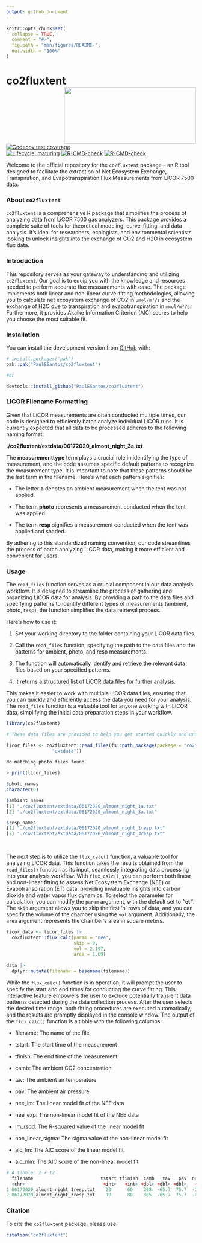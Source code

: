 ```yaml
---
output: github_document
---
```


<!-- README.md is generated from README.Rmd. Please edit that file -->

```r
knitr::opts_chunk$set(
  collapse = TRUE,
  comment = "#>",
  fig.path = "man/figures/README-",
  out.width = "100%"
)
```

# co2fluxtent <a href='https://github.com/PaulESantos/co2fluxtent'><img src='man/figures/tent.jfif' align="right" height="150" width="350" /></a>

<!-- badges: start -->

[![Codecov test coverage](https://codecov.io/gh/r-lib/lifecycle/branch/master/graph/badge.svg)](https://app.codecov.io/gh/r-lib/lifecycle?branch=master)  
[![Lifecycle: maturing](https://img.shields.io/badge/lifecycle-maturing-blue.svg)](https://lifecycle.r-lib.org/articles/stages.html#maturing)
[![R-CMD-check](https://github.com/PaulESantos/co2fluxtent/workflows/R-CMD-check/badge.svg)](https://github.com/PaulESantos/co2fluxtent/actions)
[![R-CMD-check](https://github.com/PaulESantos/co2fluxtent/actions/workflows/R-CMD-check.yaml/badge.svg)](https://github.com/PaulESantos/co2fluxtent/actions/workflows/R-CMD-check.yaml)
<!-- badges: end -->




Welcome to the official repository for the `co2fluxtent` package – an R tool designed to facilitate the extraction of Net Ecosystem Exchange, Transpiration, and Evapotranspiration Flux Measurements from LiCOR 7500 data. 

### About `co2fluxtent`

`co2fluxtent` is a comprehensive R package that simplifies the process of analyzing data from LiCOR 7500 gas analyzers. This package provides a complete suite of tools for theoretical modeling, curve-fitting, and data analysis. It's ideal for researchers, ecologists, and environmental scientists looking to unlock insights into the exchange of CO2 and H2O in ecosystem flux data.

### Introduction

This repository serves as your gateway to understanding and utilizing `co2fluxtent`. Our goal is to equip you with the knowledge and resources needed to perform accurate flux measurements with ease. The package implements both linear and non-linear curve-fitting methodologies, allowing you to calculate net ecosystem exchange of CO2 in `µmol/m²/s` and the exchange of H2O due to transpiration and evapotranspiration in `mmol/m²/s`. Furthermore, it provides Akaike Information Criterion (AIC) scores to help you choose the most suitable fit.




### Installation

You can install the development version from [GitHub](https://github.com/) with:

``` r
# install.packages("pak")
pak::pak("PaulESantos/co2fluxtent")

#or

devtools::install_github("PaulESantos/co2fluxtent")

```

### LiCOR Filename Formatting

Given that LiCOR measurements are often conducted multiple times, our code is designed to efficiently batch analyze individual LiCOR runs. It is currently expected that all data to be processed adheres to the following naming format:

**./co2fluxtent/extdata/06172020_almont_night_3a.txt**

The **measurementtype** term plays a crucial role in identifying the type of measurement, and the code assumes specific default patterns to recognize the measurement type. It is important to note that these patterns should be the last term in the filename. Here's what each pattern signifies:

- The letter **a** denotes an ambient measurement when the tent was not applied.

- The term **photo** represents a measurement conducted when the tent was applied.

- The term **resp** signifies a measurement conducted when the tent was applied and shaded.

By adhering to this standardized naming convention, our code streamlines the process of batch analyzing LiCOR data, making it more efficient and convenient for users.

### Usage

The `read_files` function serves as a crucial component in our data analysis workflow. It is designed to streamline the process of gathering and organizing LiCOR data for analysis. By providing a path to the data files and specifying patterns to identify different types of measurements (ambient, photo, resp), the function simplifies the data retrieval process.

Here's how to use it:

1. Set your working directory to the folder containing your LiCOR data files.

2. Call the `read_files` function, specifying the path to the data files and the patterns for ambient, photo, and resp measurements.

3. The function will automatically identify and retrieve the relevant data files based on your specified patterns.

4. It returns a structured list of LiCOR data files for further analysis.

This makes it easier to work with multiple LiCOR data files, ensuring that you can quickly and efficiently access the data you need for your analysis. The `read_files` function is a valuable tool for anyone working with LiCOR data, simplifying the initial data preparation steps in your workflow.

```r
library(co2fluxtent)

# These data files are provided to help you get started quickly and understand the data processing workflow

licor_files <- co2fluxtent::read_files(fs::path_package(package = "co2fluxtent",
                 "extdata"))
                 
No matching photo files found.

> print(licor_files)

$photo_names
character(0)

$ambient_names
[1] "./co2fluxtent/extdata/06172020_almont_night_1a.txt"
[2] "./co2fluxtent/extdata/06172020_almont_night_3a.txt"

$resp_names
[1] "./co2fluxtent/extdata/06172020_almont_night_1resp.txt"
[2] "./co2fluxtent/extdata/06172020_almont_night_3resp.txt"
                 
                 
```

The next step is to utilize the `flux_calc()` function, a valuable tool for analyzing LiCOR data. This function takes the results obtained from the `read_files()` function as its input, seamlessly integrating data processing into your analysis workflow. With `flux_calc()`, you can perform both linear and non-linear fitting to assess Net Ecosystem Exchange (NEE) or Evapotranspiration (ET) data, providing invaluable insights into carbon dioxide and water vapor flux dynamics. To select the parameter for calculation, you can modify the `param` argument, with the default set to **"et"**. The `skip` argument allows you to skip the first 'n' rows of data, and you can specify the volume of the chamber using the `vol` argument. Additionally, the `area` argument represents the chamber's area in square meters.

```r                 
licor_data <- licor_files |> 
  co2fluxtent::flux_calc(param = "nee", 
                         skip = 9,
                         vol = 2.197, 
                         area = 1.69)
  
data |> 
  dplyr::mutate(filename = basename(filename)) 
```
While the `flux_calc()` function is in operation, it will prompt the user to specify the start and end times for conducting the curve fitting. This interactive feature empowers the user to exclude potentially transient data patterns detected during the data collection process. After the user selects the desired time range, both fitting procedures are executed automatically, and the results are promptly displayed in the console window. The output of the `flux_calc()` function is a tibble with the following columns:
 
  - filename: The name of the file
  
  - tstart: The start time of the measurement
  
  - tfinish: The end time of the measurement
  
  - camb: The ambient CO2 concentration
  
  - tav: The ambient air temperature
  
  - pav: The ambient air pressure
  
  - nee_lm: The linear model fit of the NEE data
  
  - nee_exp: The non-linear model fit of the NEE data
  
  - lm_rsqd: The R-squared value of the linear model fit
  
  - non_linear_sigma: The sigma value of the non-linear model fit
  
  - aic_lm: The AIC score of the linear model fit
  
  - aic_nlm: The AIC score of the non-linear model fit
  
``` r
# A tibble: 2 × 12
  filename                         tstart tfinish  camb   tav   pav  nee_lm nee_exp lm_rsqd non_linear_sigma aic_lm aic_nlm
  <chr>                             <int>   <int> <dbl> <dbl> <dbl>   <dbl>   <dbl>   <dbl>        <dbl>      <dbl>   <dbl>
1 06172020_almont_night_1resp.txt    20      60    308. -65.7  75.7  -25.5   -12.0    0.952         3.23       137.    211. 
2 06172020_almont_night_3resp.txt    10      80    305. -65.7  75.7  -0.194  -0.157   0.0369        0.364      60.9    61.2
```

### Citation
To cite the `co2fluxtent` package, please use:

```r
citation("co2fluxtent")
```


